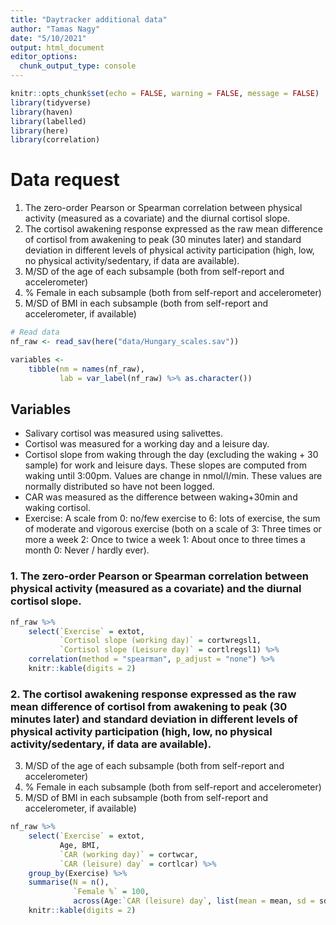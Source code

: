 ```yaml
---
title: "Daytracker additional data"
author: "Tamas Nagy"
date: "5/10/2021"
output: html_document
editor_options: 
  chunk_output_type: console
---
```


```r

knitr::opts_chunk$set(echo = FALSE, warning = FALSE, message = FALSE)
library(tidyverse)
library(haven)
library(labelled)
library(here)
library(correlation)

```

# Data request

1.  The zero-order Pearson or Spearman correlation between physical activity (measured as a covariate) and the diurnal cortisol slope.
2.  The cortisol awakening response expressed as the raw mean difference of cortisol from awakening to peak (30 minutes later) and standard deviation in different levels of physical activity participation (high, low, no physical activity/sedentary, if data are available).
3. M/SD of the age of each subsample (both from self-report and accelerometer)
4. % Female in each subsample (both from self-report and accelerometer)
5. M/SD of BMI in each subsample (both from self-report and accelerometer, if available)

```r
# Read data
nf_raw <- read_sav(here("data/Hungary_scales.sav"))

variables <-
    tibble(nm = names(nf_raw),
           lab = var_label(nf_raw) %>% as.character())
```

## Variables
- Salivary cortisol was measured using salivettes.
- Cortisol was measured for a working day and a leisure day.
- Cortisol slope from waking through the day (excluding the waking + 30 sample) for work and leisure days. These slopes are computed from waking until 3:00pm. Values are change in nmol/l/min. These values are normally distributed so have not been logged.
- CAR was measured as the difference between waking+30min and waking cortisol.
- Exercise: A scale from 0: no/few exercise to 6: lots of exercise, the sum of moderate and vigorous exercise (both on a scale of 3: Three times or more a week 2: Once to twice a week 1: About once to three times a month 0: Never / hardly ever).


### 1. The zero-order Pearson or Spearman correlation between physical activity (measured as a covariate) and the diurnal cortisol slope.


```r
nf_raw %>% 
    select(`Exercise` = extot,
           `Cortisol slope (working day)` = cortwregsl1, 
           `Cortisol slope (Leisure day)` = cortlregsl1) %>% 
    correlation(method = "spearman", p_adjust = "none") %>% 
    knitr::kable(digits = 2)
```


### 2. The cortisol awakening response expressed as the raw mean difference of cortisol from awakening to peak (30 minutes later) and standard deviation in different levels of physical activity participation (high, low, no physical activity/sedentary, if data are available).

3. M/SD of the age of each subsample (both from self-report and accelerometer)
4. % Female in each subsample (both from self-report and accelerometer)
5. M/SD of BMI in each subsample (both from self-report and accelerometer, if available)

```r

nf_raw %>% 
    select(`Exercise` = extot,
           Age, BMI,
           `CAR (working day)` = cortwcar, 
           `CAR (leisure) day` = cortlcar) %>% 
    group_by(Exercise) %>% 
    summarise(N = n(),
              `Female %` = 100, 
              across(Age:`CAR (leisure) day`, list(mean = mean, sd = sd), na.rm = TRUE)) %>% 
    knitr::kable(digits = 2)
```


